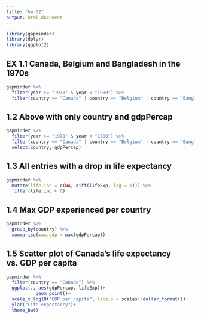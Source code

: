```yaml
---
title: "hw.02"
output: html_document
---
```

```r
library(gapminder)
library(dplyr)
library(ggplot2)
```

## EX 1.1 Canada, Belgium and Bangladesh in the 1970s
```r
gapminder %>%
  filter(year >= "1970" & year < "1980") %>%
  filter(country == "Canada" | country == "Belgium" | country == "Bangladesh")
```

## 1.2 Above with only country and gdpPercap
```r
gapminder %>%
  filter(year >= "1970" & year < "1980") %>%
  filter(country == "Canada" | country == "Belgium" | country == "Bangladesh")%>%
  select(country, gdpPercap)
```

## 1.3 All entries with a drop in life expectancy
```r
gapminder %>%
  mutate(life.inc = c(NA, diff(lifeExp, lag = 1))) %>%
  filter(life.inc < 0)
```

## 1.4 Max GDP experienced per country
```r
gapminder %>%
  group_by(country) %>%
  summarise(max.gdp = max(gdpPercap))
```

## 1.5 Scatter plot of Canada's life expectancy vs. GDP per capita
```r
gapminder %>%
  filter(country == "Canada") %>%
  ggplot(., aes(gdpPercap, lifeExp))+
           geom_point()+
  scale_x_log10("GDP per capita", labels = scales::dollar_format())+
  ylab("Life expectancy")+
  theme_bw()
```

